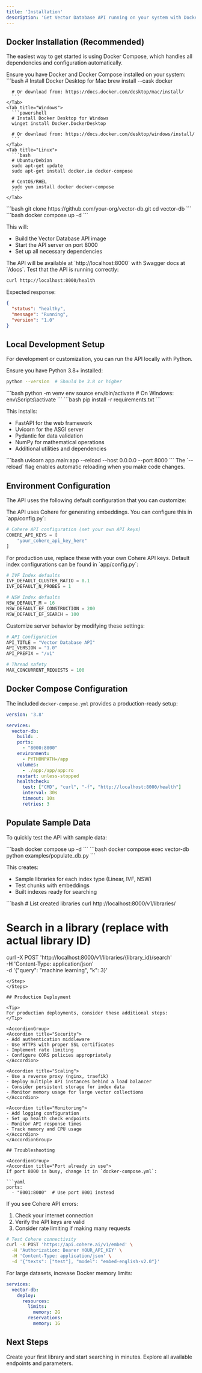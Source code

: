 ```yaml
---
title: 'Installation'
description: 'Get Vector Database API running on your system with Docker or local development setup'
---
```


## Docker Installation (Recommended)

The easiest way to get started is using Docker Compose, which handles all dependencies and configuration automatically.

<Steps>
<Step title="Prerequisites">
  Ensure you have Docker and Docker Compose installed on your system:
  
  <Tabs>
    <Tab title="macOS">
      ```bash
      # Install Docker Desktop for Mac
      brew install --cask docker
      
      # Or download from: https://docs.docker.com/desktop/mac/install/
      ```
    </Tab>
    <Tab title="Windows">
      ```powershell
      # Install Docker Desktop for Windows
      winget install Docker.DockerDesktop
      
      # Or download from: https://docs.docker.com/desktop/windows/install/
      ```
    </Tab>
    <Tab title="Linux">
      ```bash
      # Ubuntu/Debian
      sudo apt-get update
      sudo apt-get install docker.io docker-compose
      
      # CentOS/RHEL
      sudo yum install docker docker-compose
      ```
    </Tab>
  </Tabs>
</Step>

<Step title="Clone the repository">
  ```bash
  git clone https://github.com/your-org/vector-db.git
  cd vector-db
  ```
</Step>

<Step title="Start the services">
  ```bash
  docker compose up -d
  ```
  
  This will:
  - Build the Vector Database API image
  - Start the API server on port 8000
  - Set up all necessary dependencies
  
  <Check>
  The API will be available at `http://localhost:8000` with Swagger docs at `/docs`.
  </Check>
</Step>

<Step title="Verify installation">
  Test that the API is running correctly:
  
  ```bash
  curl http://localhost:8000/health
  ```
  
  Expected response:
  ```json
  {
    "status": "healthy",
    "message": "Running",
    "version": "1.0"
  }
  ```
</Step>
</Steps>

## Local Development Setup

For development or customization, you can run the API locally with Python.

<Steps>
<Step title="Python requirements">
  Ensure you have Python 3.8+ installed:
  
  ```bash
  python --version  # Should be 3.8 or higher
  ```
</Step>

<Step title="Create virtual environment">
  ```bash
  python -m venv env
  source env/bin/activate  # On Windows: env\Scripts\activate
  ```
</Step>

<Step title="Install dependencies">
  ```bash
  pip install -r requirements.txt
  ```
  
  This installs:
  - FastAPI for the web framework
  - Uvicorn for the ASGI server
  - Pydantic for data validation
  - NumPy for mathematical operations
  - Additional utilities and dependencies
</Step>

<Step title="Start the development server">
  ```bash
  uvicorn app.main:app --reload --host 0.0.0.0 --port 8000
  ```
  
  <Info>
  The `--reload` flag enables automatic reloading when you make code changes.
  </Info>
</Step>
</Steps>

## Environment Configuration

The API uses the following default configuration that you can customize:

<AccordionGroup>
<Accordion title="Embedding Service">
  The API uses Cohere for generating embeddings. You can configure this in `app/config.py`:
  
  ```python
  # Cohere API configuration (set your own API keys)
  COHERE_API_KEYS = [
      "your_cohere_api_key_here"
  ]
  ```
  
  <Warning>
  For production use, replace these with your own Cohere API keys.
  </Warning>
</Accordion>

<Accordion title="Index Parameters">
  Default index configurations can be found in `app/config.py`:
  
  ```python
  # IVF Index defaults
  IVF_DEFAULT_CLUSTER_RATIO = 0.1
  IVF_DEFAULT_N_PROBES = 1
  
  # NSW Index defaults  
  NSW_DEFAULT_M = 16
  NSW_DEFAULT_EF_CONSTRUCTION = 200
  NSW_DEFAULT_EF_SEARCH = 100
  ```
</Accordion>

<Accordion title="Server Settings">
  Customize server behavior by modifying these settings:
  
  ```python
  # API Configuration
  API_TITLE = "Vector Database API"
  API_VERSION = "1.0"
  API_PREFIX = "/v1"
  
  # Thread safety
  MAX_CONCURRENT_REQUESTS = 100
  ```
</Accordion>
</AccordionGroup>

## Docker Compose Configuration

The included `docker-compose.yml` provides a production-ready setup:

```yaml docker-compose.yml
version: '3.8'

services:
  vector-db:
    build: .
    ports:
      - "8000:8000"
    environment:
      - PYTHONPATH=/app
    volumes:
      - ./app:/app/app:ro
    restart: unless-stopped
    healthcheck:
      test: ["CMD", "curl", "-f", "http://localhost:8000/health"]
      interval: 30s
      timeout: 10s
      retries: 3
```

## Populate Sample Data

To quickly test the API with sample data:

<Steps>
<Step title="Start the API">
  ```bash
  docker compose up -d
  ```
</Step>

<Step title="Run the population script">
  ```bash
  docker compose exec vector-db python examples/populate_db.py
  ```
  
  This creates:
  - Sample libraries for each index type (Linear, IVF, NSW)
  - Test chunks with embeddings
  - Built indexes ready for searching
</Step>

<Step title="Test with sample queries">
  ```bash
  # List created libraries
  curl http://localhost:8000/v1/libraries/
  
  # Search in a library (replace with actual library ID)
  curl -X POST 'http://localhost:8000/v1/libraries/{library_id}/search' \
    -H 'Content-Type: application/json' \
    -d '{"query": "machine learning", "k": 3}'
  ```
</Step>
</Steps>

## Production Deployment

<Tip>
For production deployments, consider these additional steps:
</Tip>

<AccordionGroup>
<Accordion title="Security">
  - Add authentication middleware
  - Use HTTPS with proper SSL certificates  
  - Implement rate limiting
  - Configure CORS policies appropriately
</Accordion>

<Accordion title="Scaling">
  - Use a reverse proxy (nginx, traefik)
  - Deploy multiple API instances behind a load balancer
  - Consider persistent storage for index data
  - Monitor memory usage for large vector collections
</Accordion>

<Accordion title="Monitoring">
  - Add logging configuration
  - Set up health check endpoints
  - Monitor API response times
  - Track memory and CPU usage
</Accordion>
</AccordionGroup>

## Troubleshooting

<AccordionGroup>
<Accordion title="Port already in use">
  If port 8000 is busy, change it in `docker-compose.yml`:
  
  ```yaml
  ports:
    - "8001:8000"  # Use port 8001 instead
  ```
</Accordion>

<Accordion title="Embedding service errors">
  If you see Cohere API errors:
  
  1. Check your internet connection
  2. Verify the API keys are valid
  3. Consider rate limiting if making many requests
  
  ```bash
  # Test Cohere connectivity
  curl -X POST 'https://api.cohere.ai/v1/embed' \
    -H 'Authorization: Bearer YOUR_API_KEY' \
    -H 'Content-Type: application/json' \
    -d '{"texts": ["test"], "model": "embed-english-v2.0"}'
  ```
</Accordion>

<Accordion title="Memory issues">
  For large datasets, increase Docker memory limits:
  
  ```yaml
  services:
    vector-db:
      deploy:
        resources:
          limits:
            memory: 2G
          reservations:
            memory: 1G
  ```
</Accordion>
</AccordionGroup>

## Next Steps

<CardGroup cols={2}>
  <Card
    title="Quick Start"
    icon="play"
    href="/quickstart"
  >
    Create your first library and start searching in minutes.
  </Card>
  <Card
    title="API Reference"
    icon="code"
    href="/api-reference"
  >
    Explore all available endpoints and parameters.
  </Card>
</CardGroup>
